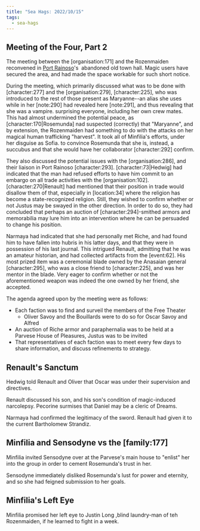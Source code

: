```yaml
---
title: "Sea Hags: 2022/10/15"
tags:
  - sea-hags
---
```


## Meeting of the Four, Part 2

The meeting between the \[organisation:171] and the Rozenmaiden reconvened in
[Port Rainoso](/world/locations/port-rainoso/)'s  abandoned old town hall.
Magic users have secured the area, and had made the space workable for such
short notice.

During the meeting, which primarily discussed what was to be done with
\[character:277] and the \[organisation:279], \[character:225], who was
introduced to the rest of those present as Maryanne--an alias she uses while in
her \[note:290] had revealed here \[note:291], and thus revealing that she was
a vampire. surprising everyone, including her own crew mates. This had almost
undermined the potential peace, as \[character:170|Rosemunda] nad suspected
(correctly) that "Maryanne", and by extension, the Rozenmaiden had something to
do with the attacks on her magical human trafficking "harvest". It took all of
Minfilia's efforts, under her disguise as Sofia. to convince Rosemunda that she
is, instead, a succubus and that she would have her collaborator
\[character:292] confirm.

They also discussed the potential issues with the \[organisation:286], and
their liaison in Port Rainoso \[character:293]. \[character:73|Hedwig] had
indicated that the man had refused efforts to have him commit to an embargo on
all trade activities with the \[organisation:102].
\[character:270|Renault] had mentioned that their position in trade would
disallow them of that, especially in \[location:34] where the religion has
become a state-recognized religion. Still, they wished to confirm whether or not
Justus may be swayed in the other direction. In order to do so, they had
concluded that perhaps an auction of \[character:294]-smithed armors and
memorabilia may lure him into an intervention where he can be persuaded to
change his position.

Narmaya had indicated that she had personally met Riche, and had found him to
have fallen into hubris in his latter days, and that they were in possession of
his last journal. This intrigued Renault, admitting that he was an amateur
historian, and had collected artifacts from the \[event:62]. His most prized
item was a ceremonial blade owned by the Anasaian general \[character:295], who
was a close friend to \[character:225], and was her mentor in the blade. Very
eager to confirm whether or not the aforementioned weapon was indeed the one
owned by her friend, she accepted.

The agenda agreed upon by the meeting were as follows:

* Each faction was to find and surveil the members of the Free Theater
  * Oliver Savoy and the Bouillards were to do so for Oscar Savoy and Alfred
* An auction of Riche armor and paraphernalia was to be held at a Parvese House
  of Pleasures, Justus was to be invited
* That representatives of each faction was to meet every few days to share
  information, and discuss refinements to strategy.

## Renault's Sanctum

Hedwig told Renault and Oliver that Oscar was under their supervision and
directives.

Renault discussed his son, and his son's condition of magic-induced narcolepsy.
Pecorine surmises that Daniel may be a cleric of Dreams.

Narmaya had confirmed the legitimacy of the sword. Renault had given it to the
current Bartholomew Strandiz.

## Minfilia and Sensodyne vs the \[family:177]

Minfilia invited Sensodyne over at the Parvese's main house to "enlist" her into
the group in order to cement Rosemunda's trust in her. 

Sensodyne immediately disliked Rosemunda's lust for power and eternity, and so
she had feigned submission to her goals.

## Minfilia's Left Eye

Minfilia promised her left eye to Justin Long ,blind laundry-man of teh
Rozenmaiden, if he learned to fight in a week.
